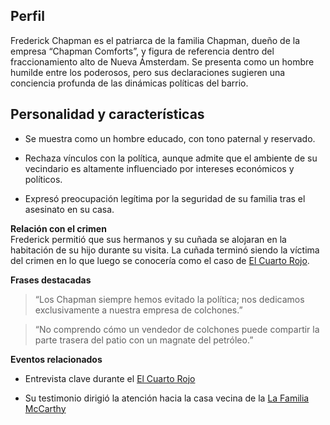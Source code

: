 ## **Perfil**  

Frederick Chapman es el patriarca de la familia Chapman, dueño de la empresa “Chapman Comforts”, y figura de referencia dentro del fraccionamiento alto de Nueva Ámsterdam. Se presenta como un hombre humilde entre los poderosos, pero sus declaraciones sugieren una conciencia profunda de las dinámicas políticas del barrio.

## **Personalidad y características**

- Se muestra como un hombre educado, con tono paternal y reservado.
    
- Rechaza vínculos con la política, aunque admite que el ambiente de su vecindario es altamente influenciado por intereses económicos y políticos.
    
- Expresó preocupación legítima por la seguridad de su familia tras el asesinato en su casa.

**Relación con el crimen**  
Frederick permitió que sus hermanos y su cuñada se alojaran en la habitación de su hijo durante su visita. La cuñada terminó siendo la víctima del crimen en lo que luego se conocería como el  caso de [El Cuarto Rojo](El%20Cuarto%20Rojo.md).

**Frases destacadas**

> “Los Chapman siempre hemos evitado la política; nos dedicamos exclusivamente a nuestra empresa de colchones.”

> “No comprendo cómo un vendedor de colchones puede compartir la parte trasera del patio con un magnate del petróleo.”

**Eventos relacionados**

- Entrevista clave durante el [El Cuarto Rojo](El%20Cuarto%20Rojo.md)
    
- Su testimonio dirigió la atención hacia la casa vecina de la [La Familia McCarthy](La%20Familia%20McCarthy.md)